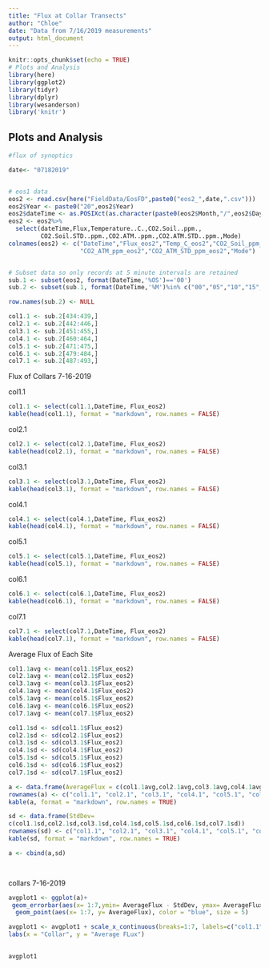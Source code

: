 ```yaml
---
title: "Flux at Collar Transects"
author: "Chloe"
date: "Data from 7/16/2019 measurements"
output: html_document
---
```


```r
knitr::opts_chunk$set(echo = TRUE)
# Plots and Analysis
library(here)
library(ggplot2)
library(tidyr)
library(dplyr)
library(wesanderson)
library('knitr')

```

## Plots and Analysis

```r
#flux of synoptics 

date<- "07182019"


# eos1 data
eos2 <- read.csv(here("FieldData/EosFD",paste0("eos2_",date,".csv")))
eos2$Year <- paste0("20",eos2$Year)
eos2$dateTime <- as.POSIXct(as.character(paste0(eos2$Month,"/",eos2$Day,"/",eos2$Year," ",eos2$Time)), format = "%m/%d/%Y %H:%M:%OS")
eos2 <- eos2%>%
  select(dateTime,Flux,Temperature..C.,CO2.Soil..ppm.,
         CO2.Soil.STD..ppm.,CO2.ATM..ppm.,CO2.ATM.STD..ppm.,Mode)
colnames(eos2) <- c("DateTime","Flux_eos2","Temp_C_eos2","CO2_Soil_ppm_eos2","CO2_Soil_STD_ppm_eos2",
                    "CO2_ATM_ppm_eos2","CO2_ATM_STD_ppm_eos2","Mode")


# Subset data so only records at 5 minute intervals are retained
sub.1 <- subset(eos2, format(DateTime,'%OS')=='00')
sub.2 <- subset(sub.1, format(DateTime,'%M')%in% c("00","05","10","15","20","25","30","35","40","45","50","55","60"))

row.names(sub.2) <- NULL

col1.1 <- sub.2[434:439,]
col2.1 <- sub.2[442:446,]
col3.1 <- sub.2[451:455,]
col4.1 <- sub.2[460:464,]
col5.1 <- sub.2[471:475,]
col6.1 <- sub.2[479:484,]
col7.1 <- sub.2[487:493,]

```


Flux of Collars 7-16-2019

col1.1
```r

col1.1 <- select(col1.1,DateTime, Flux_eos2)
kable(head(col1.1), format = "markdown", row.names = FALSE)

```

col2.1
```r

col2.1 <- select(col2.1,DateTime, Flux_eos2)
kable(head(col2.1), format = "markdown", row.names = FALSE)

```
col3.1
```r

col3.1 <- select(col3.1,DateTime, Flux_eos2)
kable(head(col3.1), format = "markdown", row.names = FALSE)

```
col4.1
```r

col4.1 <- select(col4.1,DateTime, Flux_eos2)
kable(head(col4.1), format = "markdown", row.names = FALSE)

```
col5.1
```r

col5.1 <- select(col5.1,DateTime, Flux_eos2)
kable(head(col5.1), format = "markdown", row.names = FALSE)

```
col6.1
```r

col6.1 <- select(col6.1,DateTime, Flux_eos2)
kable(head(col6.1), format = "markdown", row.names = FALSE)

```
col7.1
```r

col7.1 <- select(col7.1,DateTime, Flux_eos2)
kable(head(col7.1), format = "markdown", row.names = FALSE)

```

Average Flux of Each Site
```r
col1.1avg <- mean(col1.1$Flux_eos2)
col2.1avg <- mean(col2.1$Flux_eos2)
col3.1avg <- mean(col3.1$Flux_eos2)
col4.1avg <- mean(col4.1$Flux_eos2)
col5.1avg <- mean(col5.1$Flux_eos2)
col6.1avg <- mean(col6.1$Flux_eos2)
col7.1avg <- mean(col7.1$Flux_eos2)

col1.1sd <- sd(col1.1$Flux_eos2)
col2.1sd <- sd(col2.1$Flux_eos2)
col3.1sd <- sd(col3.1$Flux_eos2)
col4.1sd <- sd(col4.1$Flux_eos2)
col5.1sd <- sd(col5.1$Flux_eos2)
col6.1sd <- sd(col6.1$Flux_eos2)
col7.1sd <- sd(col7.1$Flux_eos2)

a <- data.frame(AverageFlux = c(col1.1avg,col2.1avg,col3.1avg,col4.1avg,col5.1avg,col6.1avg,col7.1avg))
rownames(a) <- c("col1.1", "col2.1", "col3.1", "col4.1", "col5.1", "col6.1", "col7.1")
kable(a, format = "markdown", row.names = TRUE)

sd <- data.frame(StdDev=
c(col1.1sd,col2.1sd,col3.1sd,col4.1sd,col5.1sd,col6.1sd,col7.1sd))
rownames(sd) <- c("col1.1", "col2.1", "col3.1", "col4.1", "col5.1", "col6.1", "col7.1")
kable(sd, format = "markdown", row.names = TRUE)

a <- cbind(a,sd)

 
```

collars 7-16-2019
```r
avgplot1 <- ggplot(a)+
 geom_errorbar(aes(x= 1:7,ymin= AverageFlux - StdDev, ymax= AverageFlux + StdDev), width=0.2, size=1, color="blue") +
  geom_point(aes(x= 1:7, y= AverageFlux), color = "blue", size = 5)

avgplot1 <- avgplot1 + scale_x_continuous(breaks=1:7, labels=c("col1.1", "col2.1", "col3.1", "col4.1", "col5.1", "col6.1", "col7.1")) +
labs(x = "Collar", y = "Average FLux")
        

avgplot1

```




